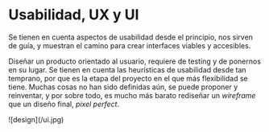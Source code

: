 
# Usabilidad, UX y UI

Se tienen en cuenta aspectos de usabilidad desde el principio, nos sirven de guía, y muestran el camino para crear interfaces viables y accesibles.

Diseñar un producto orientado al usuario, requiere de testing y de ponernos en su lugar. 
Se tienen en cuenta las heurísticas de usabilidad desde tan temprano, por que es la etapa del proyecto en el que más flexibilidad se tiene. Muchas cosas no han sido definidas aún, se puede proponer y reinventar, y por sobre todo,
es mucho más barato rediseñar un *wireframe* que un diseño final, *pixel perfect*.

<Bleed>
![design](/ui.jpg)
</Bleed>

